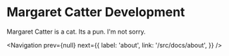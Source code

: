 # Margaret Catter Development

Margaret Catter is a cat. Its a pun. I'm not sorry.

<Navigation
    prev={null}
    next={{
        label: 'about',
        link: '/src/docs/about',
    }}
/>